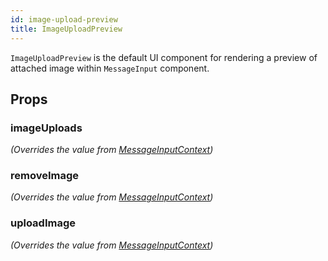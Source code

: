 ```yaml
---
id: image-upload-preview
title: ImageUploadPreview
---
```



`ImageUploadPreview` is the default UI component for rendering a preview of attached image within `MessageInput` component.

## Props

### imageUploads

_(Overrides the value from [MessageInputContext](../../contexts/message-input-context))_

<ImageUploads />

### removeImage

_(Overrides the value from [MessageInputContext](../../contexts/message-input-context))_

<RemoveImage />

### uploadImage

_(Overrides the value from [MessageInputContext](../../contexts/message-input-context))_

<UploadImage />
